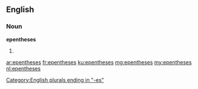 ==English==

===Noun===
'''epentheses'''

# {{plural of|epenthesis}}

[[Category:English plurals ending in "-es"]]

[[ar:epentheses]]
[[fr:epentheses]]
[[ku:epentheses]]
[[mg:epentheses]]
[[my:epentheses]]
[[nl:epentheses]]